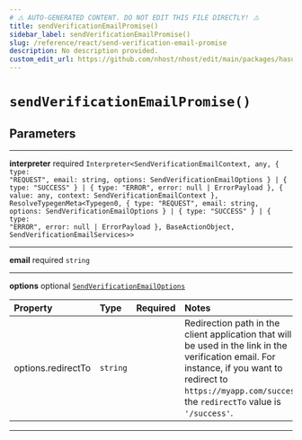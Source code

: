 ```yaml
---
# ⚠️ AUTO-GENERATED CONTENT. DO NOT EDIT THIS FILE DIRECTLY! ⚠️
title: sendVerificationEmailPromise()
sidebar_label: sendVerificationEmailPromise()
slug: /reference/react/send-verification-email-promise
description: No description provided.
custom_edit_url: https://github.com/nhost/nhost/edit/main/packages/hasura-auth-js/src/promises/sendVerificationEmail.ts#L17
---
```


# `sendVerificationEmailPromise()`

## Parameters

---

**<span className="parameter-name">interpreter</span>** <span className="optional-status">required</span> <code>Interpreter&lt;SendVerificationEmailContext, any, { type: "REQUEST", email: string, options: SendVerificationEmailOptions } &#124; { type: "SUCCESS" } &#124; { type: "ERROR", error: null &#124; ErrorPayload }, { value: any, context: SendVerificationEmailContext }, ResolveTypegenMeta&lt;Typegen0, { type: "REQUEST", email: string, options: SendVerificationEmailOptions } &#124; { type: "SUCCESS" } &#124; { type: "ERROR", error: null &#124; ErrorPayload }, BaseActionObject, SendVerificationEmailServices&gt;&gt;</code>

---

**<span className="parameter-name">email</span>** <span className="optional-status">required</span> <code>string</code>

---

**<span className="parameter-name">options</span>** <span className="optional-status">optional</span> [`SendVerificationEmailOptions`](/reference/docgen/react/types/send-verification-email-options)

| Property                                                                                       | Type                | Required | Notes                                                                                                                                                                                                             |
| :--------------------------------------------------------------------------------------------- | :------------------ | :------: | :---------------------------------------------------------------------------------------------------------------------------------------------------------------------------------------------------------------- |
| <span className="parameter-name"><span className="light-grey">options.</span>redirectTo</span> | <code>string</code> |          | Redirection path in the client application that will be used in the link in the verification email. For instance, if you want to redirect to `https://myapp.com/success`, the `redirectTo` value is `'/success'`. |

---
